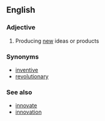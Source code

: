 ==English==

===Adjective===
{{en-adj}}

# Producing [[new]] ideas or products

===Synonyms===
*[[inventive]]
*[[revolutionary]]

===See also===
*[[innovate]]
*[[innovation]]